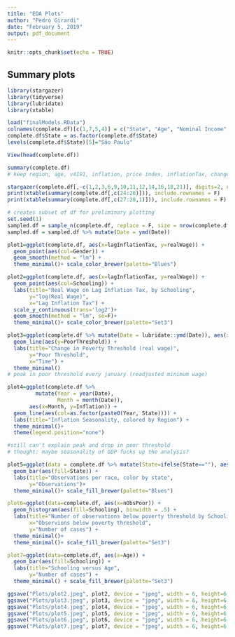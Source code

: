 ```yaml
---
title: "EDA Plots"
author: "Pedro Girardi"
date: "February 5, 2019"
output: pdf_document
---
```


```r
knitr::opts_chunk$set(echo = TRUE)
```

## Summary plots

```r
library(stargazer)
library(tidyverse)
library(lubridate)
library(xtable)
```

```r
load("finalModels.RData")
colnames(complete.df)[c(1,7,5,4)] = c("State", "Age", "Nominal Income","Month")
complete.df$State = as.factor(complete.df$State)
levels(complete.df$State)[5]="São Paulo"
```

```r
View(head(complete.df))
```

```r
summary(complete.df)
# keep region, age, v4191, inflation, price index, inflationTax, changeInGDP, realWage, poorthreshold, gender, ethnicity, literacy, schooling, employment type
```

```r
stargazer(complete.df[,-c(1,2,3,6,9,10,11,12,14,16,18,21)], digits=2, nobs = F, column.sep.width = "3pt")
print(xtable(summary(complete.df[,c(24:26)])), include.rownames = F)
print(xtable(summary(complete.df[,c(27:28,1)])), include.rownames = F)
```

```r
# creates subset of df for preliminary plotting
set.seed(1)
sampled.df = sample_n(complete.df, replace = F, size = nrow(complete.df)/20)
sampled.df = sampled.df %>% mutate(Date = ymd(Date))
```

```r
plot1=ggplot(complete.df, aes(x=lagInflationTax, y=realWage)) +
  geom_point(aes(col=Gender)) +
  geom_smooth(method = "lm") +
  theme_minimal()+ scale_color_brewer(palette="Blues")

plot2=ggplot(complete.df, aes(x=lagInflationTax, y=realWage)) +
  geom_point(aes(col=Schooling)) +
  labs(title="Real Wage on Lag Inflation Tax, by Schooling", 
       y="log(Real Wage)",
       x="Lag Inflation Tax") + 
  scale_y_continuous(trans='log2')+
  geom_smooth(method = "lm", se=F)+
  theme_minimal()+ scale_color_brewer(palette="Set3")
```

```r
plot3=ggplot(complete.df %>% mutate(Date = lubridate::ymd(Date)), aes(x=Date)) +
  geom_line(aes(y=PoorThreshold)) +
  labs(title="Change in Poverty Threshold (real wage)",
       y="Poor Threshold",
       x="Time") +
  theme_minimal()
# peak in poor threshold every january (readjusted minimum wage)

plot4=ggplot(complete.df %>% 
         mutate(Year = year(Date),
                Month = month(Date)),
       aes(x=Month, y=Inflation)) + 
  geom_line(aes(col=as.factor(paste0(Year, State)))) +
  labs(title="Inflation Seasonality, colored by Region") +
  theme_minimal()+
  theme(legend.position="none")

#still can't explain peak and drop in poor threshold
# thought: maybe seasonality of GDP fucks up the analysis?
```

```r
plot5=ggplot(data = complete.df %>% mutate(State=ifelse(State==""), aes(x=Ethnicity))+
  geom_bar(aes(fill=State)) +
  labs(title="Observations per race, color by state", 
       y="Observations")+
  theme_minimal()+ scale_fill_brewer(palette="Blues")

plot6=ggplot(data=complete.df, aes(x=nObsPoor)) +
  geom_histogram(aes(fill=Schooling), binwidth = .5) +
  labs(title="Number of observations below poverty threshold by Schooling",
       x="Observions below poverty threshold",
       y="Number of cases") +
  theme_minimal()+
  theme_minimal()+ scale_fill_brewer(palette="Set3")

plot7=ggplot(data=complete.df, aes(x=Age)) +
  geom_bar(aes(fill=Schooling)) +
  labs(title="Schooling versus Age",
       y="Number of cases") +
  theme_minimal() + scale_fill_brewer(palette="Set3")
```

```r
ggsave("Plots/plot2.jpeg", plot2, device = "jpeg", width = 6, height=6, units="in")
ggsave("Plots/plot3.jpeg", plot3, device = "jpeg", width = 6, height=6, units="in")
ggsave("Plots/plot4.jpeg", plot4, device = "jpeg", width = 6, height=6, units="in")
ggsave("Plots/plot5.jpeg", plot5, device = "jpeg", width = 6, height=6, units="in")
ggsave("Plots/plot6.jpeg", plot6, device = "jpeg", width = 6, height=6, units="in")
ggsave("Plots/plot7.jpeg", plot7, device = "jpeg", width = 6, height=6, units="in")
```
